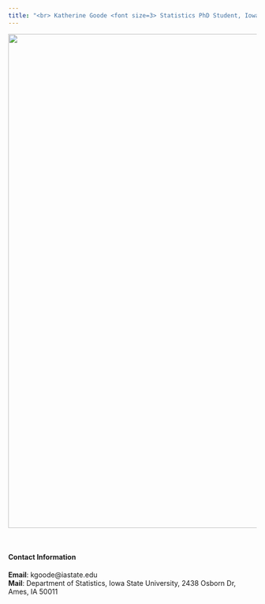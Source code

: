 ```yaml
---
title: "<br> Katherine Goode <font size=3> Statistics PhD Student, Iowa State University</font>"
---
```


<img src="/images/gl.png" width = 1000 />

<br>

#### Contact Information

**Email**: kgoode@iastate.edu  
**Mail**: Department of Statistics, Iowa State University, 2438 Osborn Dr, Ames, IA 50011